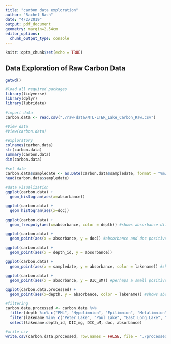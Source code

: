```yaml
---
title: "carbon data exploration"
author: "Rachel Bash"
date: "4/2/2019"
output: pdf_document
geometry: margin=2.54cm
editor_options: 
  chunk_output_type: console
---
```


```r
knitr::opts_chunk$set(echo = TRUE)
```

## Data Exploration of Raw Carbon Data


```r
getwd()

#load all required packages
library(tidyverse)
library(dplyr)
library(lubridate)

```



```r
#import data
carbon.data <- read.csv("./raw-data/NTL-LTER_Lake_Carbon_Raw.csv")

#View data
#View(carbon.data)
```

```r
#exploratory
colnames(carbon.data)
str(carbon.data)
summary(carbon.data)
dim(carbon.data)
```

```r
#set date
carbon.data$sampledate <- as.Date(carbon.data$sampledate, format = "%m/%d/%y")
head(carbon.data$sampledate)
```

```r
#data visualization
ggplot(carbon.data) +
  geom_histogram(aes(x=absorbance))

ggplot(carbon.data) +
  geom_histogram(aes(x=doc))

ggplot(carbon.data) +
  geom_freqpoly(aes(x=absorbance, color = depth)) #shows absorbance differences depending on depth in lake

ggplot(carbon.data) +
  geom_point(aes(x = absorbance, y = doc)) #absorbance and doc positively linearly related

ggplot(carbon.data) +
  geom_point(aes(x = depth_id, y = absorbance))

ggplot(carbon.data) +
  geom_point(aes(x = sampledate, y = absorbance, color = lakename)) #shows absorbance over time

ggplot(carbon.data) +
  geom_point(aes(x = absorbance, y = DIC_uM)) #perhaps a small positive correlation between absorbance and DIC

ggplot(carbon.data.processed) +
  geom_point(aes(x=depth, y = absorbance, color = lakename)) #shows absorbance by depth and lakename

```

```r
#filtering
carbon.data.processed <- carbon.data %>%
  filter(depth %in% c("PML", "Hypolimnion", "Epilimnion", "Metalimnion")) %>%
  filter(lakename %in% c("Peter Lake", "Paul Lake", "East Long Lake", "Tuesday Lake", "West Long Lake")) %>%
  select(lakename:depth_id, DIC_mg, DIC_uM, doc, absorbance)

```

```r
#write csv
write.csv(carbon.data.processed, row.names = FALSE, file = "./processed-data/NTL-LTER_Carbon_Data_Processed.csv")
```
 

